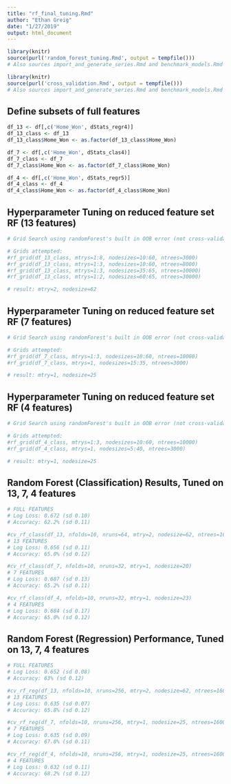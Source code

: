 ```yaml
---
title: "rf_final_tuning.Rmd"
author: "Ethan Greig"
date: "1/27/2019"
output: html_document
---
```


```r
library(knitr)
source(purl('random_forest_tuning.Rmd', output = tempfile()))
# Also sources import_and_generate_series.Rmd and benchmark_models.Rmd
```
```r
library(knitr)
source(purl('cross_validation.Rmd', output = tempfile()))
# Also sources import_and_generate_series.Rmd and benchmark_models.Rmd
```

## Define subsets of full features
```r
df_13 <- df[,c('Home_Won', dStats_regr4)]
df_13_class <- df_13
df_13_class$Home_Won <- as.factor(df_13_class$Home_Won)

df_7 <- df[,c('Home_Won', dStats_clas4)]
df_7_class <- df_7
df_7_class$Home_Won <- as.factor(df_7_class$Home_Won)

df_4 <- df[,c('Home_Won', dStats_regr5)]
df_4_class <- df_4
df_4_class$Home_Won <- as.factor(df_4_class$Home_Won)
```

## Hyperparameter Tuning on reduced feature set RF (13 features)
```r
# Grid Search using randomForest's built in OOB error (not cross-validated Log Loss)

# Grids attempted:
#rf_grid(df_13_class, mtrys=1:8, nodesizes=10:60, ntrees=3000)
#rf_grid(df_13_class, mtrys=1:3, nodesizes=10:60, ntrees=8000)
#rf_grid(df_13_class, mtrys=1:3, nodesizes=35:65, ntrees=10000)
#rf_grid(df_13_class, mtrys=1:2, nodesizes=60:65, ntrees=30000)

# result: mtry=2, nodesize=62
```

## Hyperparameter Tuning on reduced feature set RF (7 features)
```r
# Grid Search using randomForest's built in OOB error (not cross-validated Log Loss)

# Grids attempted:
#rf_grid(df_7_class, mtrys=1:3, nodesizes=10:60, ntrees=10000)
#rf_grid(df_7_class, mtrys=1, nodesizes=15:35, ntrees=3000)

# result: mtry=1, nodesize=25
```

## Hyperparameter Tuning on reduced feature set RF (4 features)
```r
# Grid Search using randomForest's built in OOB error (not cross-validated Log Loss)

# Grids attempted:
#rf_grid(df_4_class, mtrys=1:3, nodesizes=10:60, ntrees=10000)
#rf_grid(df_4_class, mtrys=1, nodesizes=5:40, ntrees=3000)

# result: mtry=1, nodesize=25
```


## Random Forest (Classification) Results, Tuned on 13, 7, 4 features
```r
# FULL FEATURES
# Log Loss: 0.672 (sd 0.10)
# Accuracy: 62.2% (sd 0.11)

#cv_rf_class(df_13, nfolds=10, nruns=64, mtry=2, nodesize=62, ntrees=1600)
# 13 FEATURES
# Log Loss: 0.656 (sd 0.11)
# Accuracy: 65.0% (sd 0.12)

#cv_rf_class(df_7, nfolds=10, nruns=32, mtry=1, nodesize=20)
# 7 FEATURES
# Log Loss: 0.687 (sd 0.13)
# Accuracy: 65.2% (sd 0.11)

#cv_rf_class(df_4, nfolds=10, nruns=32, mtry=1, nodesize=23)
# 4 FEATURES
# Log Loss: 0.684 (sd 0.17)
# Accuracy: 65.0% (sd 0.12)
```


## Random Forest (Regression) Performance, Tuned on 13, 7, 4 features
```r
# FULL FEATURES
# Log Loss: 0.652 (sd 0.08)
# Accuracy: 63% (sd 0.12)

#cv_rf_reg(df_13, nfolds=10, nruns=256, mtry=2, nodesize=62, ntrees=1600)
# 13 FEATURES
# Log Loss: 0.635 (sd 0.07)
# Accuracy: 65.8% (sd 0.12)

#cv_rf_reg(df_7, nfolds=10, nruns=256, mtry=1, nodesize=25, ntrees=1600)
# 7 FEATURES
# Log Loss: 0.635 (sd 0.09)
# Accuracy: 67.8% (sd 0.11)

#cv_rf_reg(df_4, nfolds=10, nruns=256, mtry=1, nodesize=25, ntrees=1600)
# 4 FEATURES
# Log Loss: 0.632 (sd 0.11)
# Accuracy: 68.2% (sd 0.12)
```

